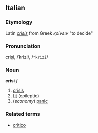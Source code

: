 ==Italian==
===Etymology===
Latin ''[[crisis]]'' from Greek ''κρίνειν'' "to decide"
===Pronunciation===
cri<u>s</u>i, /ˈkrizi/, /<tt>"krizi</tt>/
===Noun===
'''crisi''' ''f''

# [[crisis]]
# [[fit]] (epileptic)
# (''economy'') [[panic]]

===Related terms===
*[[critico]]